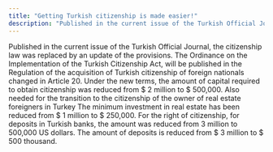 ```yaml
---
title: "Getting Turkish citizenship is made easier!"
description: "Published in the current issue of the Turkish Official Journal"
---
```


Published in the current issue of the Turkish Official Journal, the citizenship law was replaced by an update of the provisions. The Ordinance on the Implementation of the Turkish Citizenship Act, will be published in the Regulation of the acquisition of Turkish citizenship of foreign nationals changed in Article 20. Under the new terms, the amount of capital required to obtain citizenship was reduced from $ 2 million to $ 500,000. Also needed for the transition to the citizenship of the owner of real estate foreigners in Turkey The minimum investment in real estate has been reduced from $ 1 million to $ 250,000. For the right of citizenship, for deposits in Turkish banks, the amount was reduced from 3 million to 500,000 US dollars. The amount of deposits is reduced from $ 3 million to $ 500 thousand.
